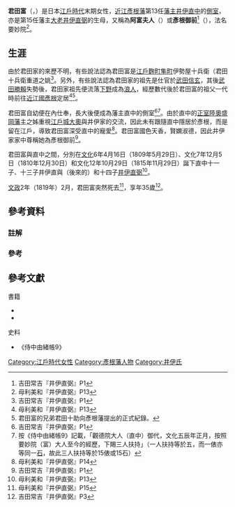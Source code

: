 {{東亞女性歷史人物
|名稱 = 君田富
|身份 = 
|國家 = [[日本|日本]]
|時代 = [[江戶時代|江戶時代]]末期
|屆數 =
|前任 = 
|繼任 = 
|圖片名稱 =
|圖片大小 =
|圖片說明 =
|姓= 君田氏
|名=富
|姓名=
|字=
|最高職務 =
|封爵 =
|封號 =
|位號=
|位階=
|品階=
|御稱號 =<!--日本皇族之稱號-->
|宮號1 =<!--日本皇族之宮號-->
|宮號2 =<!--朝鮮王族之宮號-->
|封地 =
|湯沐邑 =
|神號 =
|尊號 =
|族裔 = 
|信仰 = 
|旗籍 =<!--清朝旗人專用-->
|氏族 =
|府邸 =
|世系 = 
|初名 =
|乳名 =<!--日本、朝鮮、琉球以外人物用-->
|幼名 =<!--日本人用-->
|兒名 =<!--朝鮮人用-->
|童名 =<!--琉球人用-->
|小字=
|號=
|法號=
|院號=要妙院
|其他名號=阿富夫人<br>彥根御前
|出生日期=[[天明|天明]]5年（1785年） 
|出生地點=
|婚年=
|逝世日期=  [[文政|文政]]2年（1819年<ref name="吉田413">吉田常吉『井伊直弼』P413</ref>）2月<ref name="母利15">母利美和『井伊直弼』P15</ref>
|逝世地點=
|諡號=
|墓葬=
|祠廟=
|父親=君田十兵衛重道
|嫡母=
|母親=
|夫=[[井伊直中|井伊直中]]
|婚姻名份=側室
|夫之父={{Link-ja|井伊直幸|井伊直幸}}
|夫之母={{Link-ja|井伊直存|井伊直存}}之女
|夫之嫡母=
|夫之元配=
|夫之正室={{Link-ja|南部利正|南部利正}}之女
|夫之繼室=
|夫之平妻=
|夫之側室=
|兄弟=君田十助
|姊妹=
|嫡兄弟=
|嫡姊妹=
|庶兄弟=
|庶姊妹=
|同胞兄弟=
|同胞姊妹=
|異母兄弟=
|異母姊妹=
|異父兄弟=
|異父姊妹=
|繼兄弟=
|繼姊妹=
|子={{Link-ja|井伊直元|井伊直元}}<br>{{Link-ja|內藤政優|内藤政優}}<br>[[井伊直弼|井伊直弼]]
|女=
|養子=
|養女=
|繼子=
|繼女=
|其他親屬 =
|經歷 = 
|著作 =
|注釋=}}

'''君田富'''（{{jpn|j=君田 富|hg=きみた とみ|rm=Kimita Tomi}}，{{bd|1785年||1819年||catIdx=Kimita Tomi}}）是日本[[江戶時代|江戶時代]]末期女性，[[近江國|近江]][[彥根藩|彥根藩]]第13任[[藩主|藩主]][[井伊直中|井伊直中]]的[[側室|側室]]，亦是第15任藩主[[大老|大老]][[井伊直弼|井伊直弼]]的生母，又稱為'''阿富夫人'''（{{jpn|j=お富の方|hg=おとみのかた|rm=Otominokata}}）或'''彥根御前'''<ref name="吉田1">吉田常吉『井伊直弼』P1</ref>（{{jpn|j=彦根御前|hg=ひこねごぜん|rm=Hikonegoze}}），法名要妙院<ref name="母利13">母利美和『井伊直弼』P13</ref>。

== 生涯 ==
由於君田家的來歷不明，有些說法認為君田富是[[江戶|江戶]][[麴町|麴町]][[隼町|隼町]]伊勢屋十兵衛（君田十兵衛重道之姚<ref name="吉田1">吉田常吉『井伊直弼』P1</ref>。另外，有些說法認為君田家的祖先是仕官於[[武田信玄|武田信玄]]，其後[[武田勝賴|武田勝賴]]失勢後，君田家祖先便流落[[下野國|下野]]成為[[浪人|浪人]]，經歷數代後於君田富的祖父一代時前往[[近江國|近江國]][[彥根市|彥根]]定居<ref name="母利13">母利美和『井伊直弼』P13</ref><ref group="註">君田富的兄弟君田十助向彥根藩提出的正式紀錄。</ref>。

君田富自幼便在{{Link-ja|井伊氏|井伊氏|井伊家}}內仕奉，長大後便成為藩主直中的側室<ref name="吉田1">吉田常吉『井伊直弼』P1</ref><ref group="註">按《侍中由緒帳9》記載，「觀德院大人（直中）御代，文化五辰年正月，按照要妙院（富）大人至今的經歷，下賜三人扶持」（一人扶持等於五{{Link-ja|俵|俵}}，而一俵亦等同一[[石高|石]]，故此三人扶持等於15俵或15石）</ref>。由於直中的[[正室|正室]][[陸奧國|陸奧]][[盛岡藩|盛岡藩]]主{{Link-ja|南部利敬|南部利敬}}之姊重視[[江戶城|江戶城]][[大奧|大奧]]與井伊家的交流，因此未有跟隨直中隱居於彥根，而是留在江戶，導致君田富深受直中的寵愛<ref name="母利14">母利美和『井伊直弼』P14</ref>。君田富國色天香，賢嫻淑德，因此井伊家家中尊稱她為彥根御前<ref name="吉田1">吉田常吉『井伊直弼』P1</ref>。

君田富與直中之間，分別在[[文化_(年號)|文化]]6年4月16日（1809年5月29日）、文化7年12月5日（1810年12月30日）和文化12年10月29日（1815年11月29日）誕下直中十一子{{Link-ja|井伊直元|井伊直元}}、十三子井伊直與（後來的{{Link-ja|內藤政優|内藤政優}}）和十四子[[井伊直弼|井伊直弼]]<ref name="母利13">母利美和『井伊直弼』P13</ref>。

[[文政|文政]]2年（1819年）2月，君田富突然死去<ref name="母利15">母利美和『井伊直弼』P15</ref>，享年35歲<ref name="吉田3">吉田常吉『井伊直弼』P3</ref>。

== 參考資料 ==
=== 註解 ===
{{Reflist|group="註"}}
=== 參考 ===
{{Reflist}}

== 參考文獻 ==
;書籍
* {{cite book |author={{Link-ja|吉田常吉|吉田常吉}} |script-title=ja:井伊直弼 |publisher={{Link-ja|吉川弘文館|吉川弘文館}} |year=1985 |isbn=978-4642050166}}
* {{cite book |author=母利美和 |script-title=ja:井伊直弼 |publisher={{Link-ja|吉川弘文館|吉川弘文館}} |year=2006 |isbn=978-4642062862}}

;史料
* 《侍中由緒帳9》

{{DEFAULTSORT:Kimita Tomi}}
[[Category:江戶時代女性|Category:江戶時代女性]]
[[Category:彥根藩人物|Category:彥根藩人物]]
[[Category:井伊氏|Category:井伊氏]]